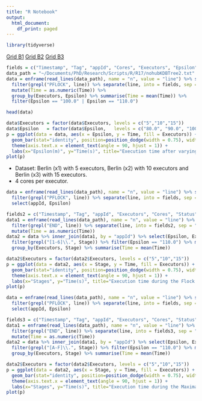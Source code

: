 ```yaml
---
title: "R Notebook"
output:
  html_document:
    df_print: paged
---
```


```r
library(tidyverse)
```

[Grid B1](Figures/KDBTree2/B1.png)
[Grid B2](Figures/KDBTree2/B2.png)
[Grid B3](Figures/KDBTree2/B3.png)

```r
fields = c("Timestamp", "Tag", "appId", "Cores", "Executors", "Epsilon", "Mu", "Delta", "Time", "Load")
data_path = "~/Documents/PhD/Research/Scripts/R/R17/nohubKDBTree2.txt"
data = enframe(read_lines(data_path), name = "n", value = "line") %>% select(line) %>%
  filter(grepl("PFLOCK", line)) %>% separate(line, into = fields, sep = "\\|") %>%
  mutate(Time = as.numeric(Time)) %>%
  group_by(Executors, Epsilon) %>% summarise(Time = mean(Time)) %>%
  filter(Epsilon == "100.0" | Epsilon == "110.0")

head(data)
```

```r
data$Executors = factor(data$Executors, levels = c("5","10","15"))
data$Epsilon   = factor(data$Epsilon,   levels = c("80.0", "90.0", "100.0","110.0"))
p = ggplot(data = data, aes(x = Epsilon, y = Time, fill = Executors)) +
  geom_bar(stat="identity", position=position_dodge(width = 0.75), width = 0.7) + 
  theme(axis.text.x = element_text(angle = 90, hjust = 1)) +
  labs(x="Epsilon(m)", y="Time(s)", title="Execution time after varying Epsilon parameter.") 
plot(p)
```

* Dataset: Berlin (x1) with 5 executors, Berlin (x2) with 10 executors and Berlin (x3) with 15 executors.
* 4 cores per executor.  

```r
data = enframe(read_lines(data_path), name = "n", value = "line") %>% select(line) %>%
  filter(grepl("PFLOCK", line)) %>% separate(line, into = fields, sep = "\\|") %>%
  select(appId, Epsilon)

fields2 = c("Timestamp", "Tag", "appId", "Executors", "Cores", "Status", "Duration", "Stage", "Time", "Load", "Interval")
data1 = enframe(read_lines(data_path), name = "n", value = "line") %>% select(line) %>% filter(grepl("\\|FF\\|", line)) %>%
  filter(grepl("END", line)) %>% separate(line, into = fields2, sep = "\\|") %>%
  mutate(Time = as.numeric(Time))
data2 = data %>% inner_join(data1, by = "appId") %>% select(Epsilon, Executors, Stage, Time, Interval) %>%
  filter(grepl("[1-6]\\.", Stage)) %>% filter(Epsilon == "110.0") %>% mutate(Stage = paste0(Interval,"-",str_trim(Stage))) %>%
  group_by(Executors, Stage) %>% summarise(Time = mean(Time))

data2$Executors = factor(data2$Executors, levels = c("5","10","15"))
p = ggplot(data = data2, aes(x = Stage, y = Time, fill = Executors)) +
  geom_bar(stat="identity", position=position_dodge(width = 0.75), width = 0.7) + 
  theme(axis.text.x = element_text(angle = 90, hjust = 1)) +
  labs(x="Stages", y="Time(s)", title="Execution time during the Flock Finding.") 
plot(p)

```

```r
data = enframe(read_lines(data_path), name = "n", value = "line") %>% select(line) %>%
  filter(grepl("PFLOCK", line)) %>% separate(line, into = fields, sep = "\\|") %>%
  select(appId, Epsilon)

fields3 = c("Timestamp", "Tag", "appId", "Executors", "Cores", "Status", "Duration", "Stage", "Time", "Load", "Interval")
data1 = enframe(read_lines(data_path), name = "n", value = "line") %>% select(line) %>% filter(grepl("\\|MF\\|", line)) %>%
  filter(grepl("END", line)) %>% separate(line, into = fields3, sep = "\\|") %>%
  mutate(Time = as.numeric(Time))
data2 = data %>% inner_join(data1, by = "appId") %>% select(Epsilon, Executors, Stage, Time, Interval) %>%
  filter(grepl("[A-F]\\.", Stage)) %>% filter(Epsilon == "110.0") %>% mutate(Stage = paste0(Interval,"-",str_trim(Stage))) %>%
  group_by(Executors, Stage) %>% summarise(Time = mean(Time))

data2$Executors = factor(data2$Executors, levels = c("5","10","15"))
p = ggplot(data = data2, aes(x = Stage, y = Time, fill = Executors)) +
  geom_bar(stat="identity", position=position_dodge(width = 0.75), width = 0.7) + 
  theme(axis.text.x = element_text(angle = 90, hjust = 1)) +
  labs(x="Stages", y="Time(s)", title="Execution time during the Maximal Disks Finding.") 
plot(p)

```